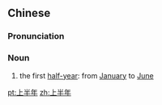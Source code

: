==Chinese==
{{zh-forms|type=12}}

===Pronunciation===
{{zh-pron
|m=shàngbànnián
|c=soeng6 bun3 nin4
|cat=n
}}

===Noun===
{{zh-noun}}

# the first [[half-year]]: from [[January]] to [[June]]

[[pt:上半年]]
[[zh:上半年]]